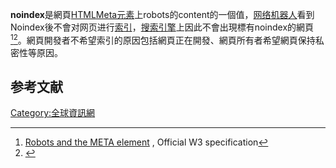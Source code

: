 {{lowercase}}'''noindex'''是網頁[[HTML|HTML]][[Meta元素|Meta元素]]上robots的content的一個值，[[网络机器人|网络机器人]]看到Noindex後不會对网页进行[[索引|索引]]，[[搜索引擎|搜索引擎]]上因此不會出現標有noindex的網頁<ref name="W3spec">[http://www.w3.org/TR/html401/appendix/notes.html#h-B.4.1.2 Robots and the META element] {{Wayback|url=http://www.w3.org/TR/html401/appendix/notes.html#h-B.4.1.2 |date=20210507041225 }}, Official W3 specification</ref><ref>{{Cite web |url=http://www.robotstxt.org/meta.html |title=About the Robots <META> tag |access-date=2021-03-23 |archive-date=2021-05-30 |archive-url=https://web.archive.org/web/20210530211803/http://www.robotstxt.org/meta.html |dead-url=no }}</ref>。網頁開發者不希望索引的原因包括網頁正在開發、網頁所有者希望網頁保持私密性等原因。

==参考文献==
{{reflist}}

[[Category:全球資訊網|Category:全球資訊網]]
{{internet-stub}}